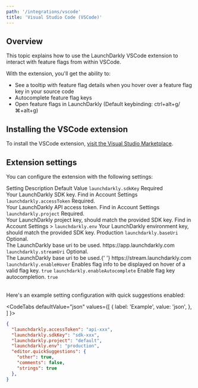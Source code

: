 ```yaml
---
path: '/integrations/vscode'
title: 'Visual Studio Code (VSCode)'
---
```


## Overview

This topic explains how to use the LaunchDarkly VSCode extension to interact with feature flags from within VSCode.

With the extension, you'll get the ability to:

- See a tooltip with feature flag details when you hover over a feature flag key in your source code
- Autocomplete feature flag keys
- Open feature flags in LaunchDarkly (Default keybinding: ctrl+alt+g/⌘+alt+g)

## Installing the VSCode extension

To install the VSCode extension, [visit the Visual Studio Marketplace](https://ld.click/LDVisualStudioExtension).

## Extension settings

You can configure the extension with the following settings:

<Table>
  <TableHeader>
    <TableHeadCell>Setting</TableHeadCell>
    <TableHeadCell>Description</TableHeadCell>
    <TableHeadCell>Default Value</TableHeadCell>
  </TableHeader>
  <TableBody>
    <TableRow>
      <TableCell>
        <code>launchdarkly.sdkKey</code>
      </TableCell>
      <TableCell>
        Required
        <br />
        Your LaunchDarkly SDK key.
      </TableCell>
      <TableCell>Find in Account Settings</TableCell>
    </TableRow>
    <TableRow>
      <TableCell>
        <code>launchdarkly.accessToken</code>
      </TableCell>
      <TableCell>
        Required.
        <br />
        Your LaunchDarkly API access token.
      </TableCell>
      <TableCell>Find in Account Settings</TableCell>
    </TableRow>
    <TableRow>
      <TableCell>
        <code>launchdarkly.project</code>
      </TableCell>
      <TableCell>
        Required.
        <br />
        Your LaunchDarkly project key, should match the provided SDK key.
      </TableCell>
      <TableCell>Find in Account Settings</TableCell>
    </TableRow>
    ><TableRow>
      <TableCell>
        <code>launchdarkly.env</code>
      </TableCell>
      <TableCell>Your LaunchDarkly environment key, should match the provided SDK key.</TableCell>
      <TableCell>Production</TableCell>
    </TableRow>
    <TableRow>
      <TableCell>
        <code>launchdarkly.baseUri</code>
      </TableCell>
      <TableCell>
        Optional.
        <br />
        The LaunchDarkly base uri to be used.
      </TableCell>
      <TableCell>https://app.launchdarkly.com</TableCell>
    </TableRow>
    <TableRow>
      <TableCell>
        <code>launchdarkly.streamUri</code>
      </TableCell>
      <TableCell>
        Optional.
        <br />
        The LaunchDarkly base uri to be used.{' '}
      </TableCell>
      <TableCell>https://stream.launchdarkly.com</TableCell>
    </TableRow>
    <TableRow>
      <TableCell>
        <code>launchdarkly.enableHover</code>
      </TableCell>
      <TableCell>Enables flag info to be displayed on hover of a valid flag key.</TableCell>
      <TableCell>
        <code>true</code>
      </TableCell>
    </TableRow>
    <TableRow>
      <TableCell>
        <code>launchdarkly.enableAutocomplete</code>
      </TableCell>
      <TableCell>Enable flag key autocompletion.</TableCell>
      <TableCell>
        <code>true</code>
      </TableCell>
    </TableRow>
  </TableBody>
</Table>

Here's an example setting configuration with quick suggestions enabled:

<CodeTabs
  defaultValue="json"
  values={[
    { label: 'Example', value: 'json', },
  ]
}>
<CodeTabItem value="json">

```json
{
  "launchdarkly.accessToken": "api-xxx",
  "launchdarkly.sdkKey": "sdk-xxx",
  "launchdarkly.project": "default",
  "launchdarkly.env": "production",
  "editor.quickSuggestions": {
    "other": true,
    "comments": false,
    "strings": true
  },
}
```

</CodeTabItem>
</CodeTabs>
